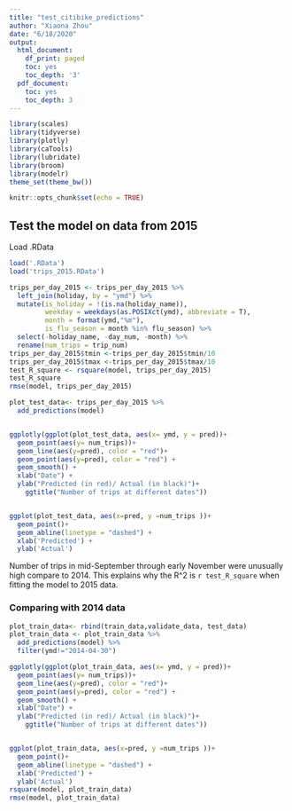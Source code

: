 ```yaml
---
title: "test_citibike_predictions"
author: "Xiaona Zhou"
date: "6/18/2020"
output:
  html_document:
    df_print: paged
    toc: yes
    toc_depth: '3'
  pdf_document:
    toc: yes
    toc_depth: 3
---
```


```r
library(scales)
library(tidyverse)
library(plotly)
library(caTools)
library(lubridate)
library(broom)
library(modelr)
theme_set(theme_bw())

knitr::opts_chunk$set(echo = TRUE)
```


## Test the model on data from 2015


Load .RData 
```r
load('.RData')
load('trips_2015.RData')
```



```r
trips_per_day_2015 <- trips_per_day_2015 %>%
  left_join(holiday, by = "ymd") %>% 
  mutate(is_holiday = !(is.na(holiday_name)),
         weekday = weekdays(as.POSIXct(ymd), abbreviate = T),
         month = format(ymd,"%m"),
         is_flu_season = month %in% flu_season) %>% 
  select(-holiday_name, -day_num, -month) %>% 
  rename(num_trips = trip_num)
trips_per_day_2015$tmin <-trips_per_day_2015$tmin/10
trips_per_day_2015$tmax <-trips_per_day_2015$tmax/10
test_R_square <- rsquare(model, trips_per_day_2015)
test_R_square
rmse(model, trips_per_day_2015)

plot_test_data<- trips_per_day_2015 %>% 
  add_predictions(model)


ggplotly(ggplot(plot_test_data, aes(x= ymd, y = pred))+
  geom_point(aes(y= num_trips))+
  geom_line(aes(y=pred), color = "red")+
  geom_point(aes(y=pred), color = "red") +
  geom_smooth() +
  xlab("Date") +
  ylab("Predicted (in red)/ Actual (in black)")+
    ggtitle("Number of trips at different dates"))


ggplot(plot_test_data, aes(x=pred, y =num_trips ))+
  geom_point()+
  geom_abline(linetype = "dashed") +
  xlab('Predicted') +
  ylab('Actual')
```


Number of trips in mid-September through early November were unusually high compare to 2014. This explains why the R^2 is `r test_R_square` when fitting the model to 2015 data. 



### Comparing with 2014 data

```r
plot_train_data<- rbind(train_data,validate_data, test_data)
plot_train_data <- plot_train_data %>% 
  add_predictions(model) %>% 
  filter(ymd!="2014-04-30")

ggplotly(ggplot(plot_train_data, aes(x= ymd, y = pred))+
  geom_point(aes(y= num_trips))+
  geom_line(aes(y=pred), color = "red")+
  geom_point(aes(y=pred), color = "red") +
  geom_smooth() +
  xlab("Date") +
  ylab("Predicted (in red)/ Actual (in black)")+
    ggtitle("Number of trips at different dates"))


ggplot(plot_train_data, aes(x=pred, y =num_trips ))+
  geom_point()+
  geom_abline(linetype = "dashed") +
  xlab('Predicted') +
  ylab('Actual')
rsquare(model, plot_train_data)
rmse(model, plot_train_data)

```
